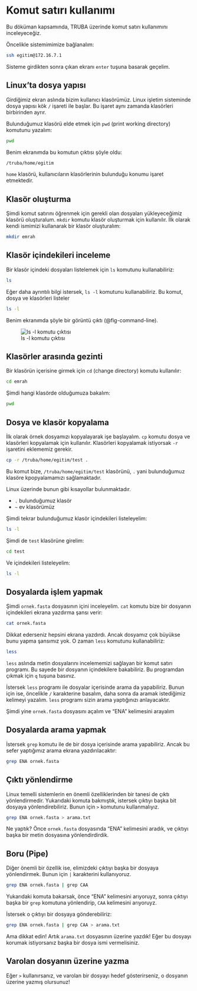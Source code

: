 # Komut satırı kullanımı

Bu döküman kapsamında, TRUBA üzerinde komut satırı kullanımını inceleyeceğiz.

Öncelikle sistemimimize bağlanalım:

```bash
ssh egitim@172.16.7.1 
```

Sisteme girdikten sonra çıkan ekranı `enter` tuşuna basarak geçelim.

## Linux'ta dosya yapısı

Girdiğimiz ekran aslında bizim kullanıcı klasörümüz. Linux işletim sisteminde dosya yapısı kök `/` işareti ile başlar. Bu işaret aynı zamanda klasörleri birbirinden ayrır.

Bulunduğumuz klasörü elde etmek için `pwd` (print working directory) komutunu yazalım:


```bash
pwd
```

Benim ekranımda bu komutun çıktısı şöyle oldu:

```bash
/truba/home/egitim
```

`home` klasörü, kullanıcıların klasörlerinin bulunduğu konumu işaret etmektedir.

## Klasör oluşturma

Şimdi komut satırını öğrenmek için gerekli olan dosyaları yükleyeceğimiz klasörü oluşturalum. `mkdir` komutu klasör oluşturmak için kullanılır. İlk olarak kendi ismimizi kullanarak bir klasör oluşturalım:


```bash
mkdir emrah
```

## Klasör içindekileri inceleme 

Bir klasör içindeki dosyaları listelemek için `ls` komutunu kullanabiliriz:

```bash
ls
```

Eğer daha ayrıntılı bilgi istersek, `ls -l` komutunu kullanabiliriz. Bu komut, dosya ve klasörleri listeler

```bash
ls -l
```

Benim ekranımda şöyle bir görüntü çıktı (@fig-command-line). 

![ls -l komutu çıktısı](images/command-line.png){#fig-command-line}

## Klasörler arasında gezinti

Bir klasörün içerisine girmek için `cd` (change directory) komutu kullanılır:

```bash
cd emrah
```
Şimdi hangi klasörde olduğumuza bakalım:

```bash
pwd
```

## Dosya ve klasör kopyalama

İlk olarak örnek dosyamızı kopyalayarak işe başlayalım. `cp` komutu dosya ve klasörleri kopyalamak için kullanılır. Klasörleri kopyalamak istiyorsak `-r` işaretini eklememiz gerekir.

```bash
cp -r /truba/home/egitim/test .
```

Bu komut bize, `/truba/home/egitim/test` klasörünü, `.` yani bulunduğumuz klasöre kpopyalamamızı sağlamaktadır.

Linux üzerinde bunun gibi kısayollar bulunmaktadır.

+ `.` bulunduğumuz klasör
+ `~` ev klasörümüz

Şimdi tekrar bulunduğumuz klasör içindekileri listeleyelim:

```bash
ls -l
```

Şimdi de `test` klasörüne girelim:

```bash
cd test
```

Ve içindekileri listeleyelim:

```bash
ls -l
```

## Dosyalarda işlem yapmak

Şimdi `ornek.fasta` dosyasının içini inceleyelim. `cat` komutu bize bir dosyanın içindekileri ekrana yazdırma şansı verir:

```bash
cat ornek.fasta
```

Dikkat ederseniz hepsini ekrana yazdırdı. Ancak dosyamız çok büyükse bunu yapma şansımız yok. O zaman `less` komutunu kullanabiliriz:

```bash
less
```

`less` aslında metin dosyalarını incelememizi sağlayan bir komut satırı programı. Bu sayede bir dosyanın içindekilere bakabiliriz. Bu programdan çıkmak için `q` tuşuna basınız.

İstersek `less` programı ile dosyalar içerisinde arama da yapabiliriz. Bunun için ise, öncelikle `/` karakterine basalım, daha sonra da aramak istediğimiz kelimeyi yazalım. `less` programı sizin arama yaptığınızı anlayacaktır.

Şimdi yine `ornek.fasta` dosyasını açalım ve "ENA" kelimesini arayalım

## Dosyalarda arama yapmak

İstersek `grep` komutu ile de bir dosya içerisinde arama yapabiliriz. Ancak bu sefer yaptığımız arama ekrana yazdırılacaktır:

```bash
grep ENA ornek.fasta
```

## Çıktı yönlendirme

Linux temelli sistemlerin en önemli özelliklerinden bir tanesi de çıktı yönlendirmedir. Yukarıdaki komuta bakmıştık, istersek çıktıyı başka bit dosyaya yönlendirebiliriz. Bunun için `>` komutunu kullanmalıyız.

```bash
grep ENA ornek.fasta > arama.txt
```

Ne yaptık? Önce `ornek.fasta` dosyasında "ENA" kelimesini aradık, ve çıktıyı başka bir metin dosyasına yönlendirdirdik.

## Boru (Pipe)

Diğer önemli bir özellik ise, elimizdeki çıktıyı başka bir dosyaya yönlendirmek. Bunun için `|` karakterini kullanıyoruz.

```bash
grep ENA ornek.fasta | grep CAA
```

Yukarıdaki komuta bakarsak, önce "ENA" kelimesini arıyoruyz, sonra çıktıyı başka bir `grep` komutuna yönlendirip, `CAA` kelimesini arıyoruyz.

İstersek o çıktıyı bir dosyaya gönderebiliriz:

```bash
grep ENA ornek.fasta | grep CAA > arama.txt
```

Ama dikkat edin! Artık `arama.txt` dosyasının üzerine yazdık! Eğer bu dosyayı korumak istiyorsanız başka bir dosya ismi vermelisiniz.

:::{.callout-warning}
## Varolan dosyanın üzerine yazma

Eğer `>` kullanırsanız, ve varolan bir dosyayı hedef gösterirseniz, o dosyanın üzerine yazmış olursunuz!
:::

